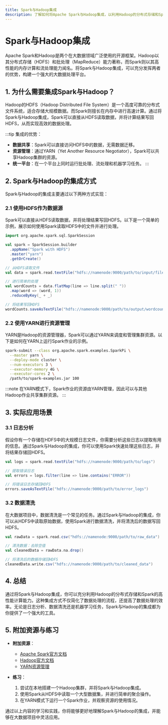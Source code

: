 ```yaml
---
title: Spark与Hadoop集成
description: 了解如何将Apache Spark与Hadoop集成，以利用Hadoop的分布式存储和Spark的高性能计算能力。
---
```


# Spark与Hadoop集成

Apache Spark和Hadoop是两个在大数据领域广泛使用的开源框架。Hadoop以其分布式存储（HDFS）和批处理（MapReduce）能力著称，而Spark则以其高性能的内存计算和流处理能力闻名。将Spark与Hadoop集成，可以充分发挥两者的优势，构建一个强大的大数据处理平台。

## 1. 为什么需要集成Spark与Hadoop？

Hadoop的HDFS（Hadoop Distributed File System）是一个高度可靠的分布式文件系统，适合存储大规模数据。而Spark则擅长在内存中进行高速计算。通过将Spark与Hadoop集成，Spark可以直接从HDFS读取数据，并将计算结果写回HDFS，从而实现高效的数据处理。

:::tip
集成的优势：
- **数据共享**：Spark可以直接访问HDFS中的数据，无需数据迁移。
- **资源管理**：通过YARN（Yet Another Resource Negotiator），Spark可以共享Hadoop集群的资源。
- **统一平台**：在一个平台上同时运行批处理、流处理和机器学习任务。
:::

## 2. Spark与Hadoop的集成方式

Spark与Hadoop的集成主要通过以下两种方式实现：

### 2.1 使用HDFS作为数据源

Spark可以直接从HDFS读取数据，并将处理结果写回HDFS。以下是一个简单的示例，展示如何使用Spark读取HDFS中的文件并进行处理。

```scala
import org.apache.spark.sql.SparkSession

val spark = SparkSession.builder
  .appName("Spark with HDFS")
  .master("yarn")
  .getOrCreate()

// 从HDFS读取文件
val data = spark.read.textFile("hdfs://namenode:9000/path/to/input/file.txt")

// 进行简单的处理
val wordCounts = data.flatMap(line => line.split(" "))
  .map(word => (word, 1))
  .reduceByKey(_ + _)

// 将结果写回HDFS
wordCounts.saveAsTextFile("hdfs://namenode:9000/path/to/output/wordcounts")
```

### 2.2 使用YARN进行资源管理

YARN是Hadoop的资源管理器，Spark可以通过YARN来调度和管理集群资源。以下是如何在YARN上运行Spark作业的示例。

```bash
spark-submit --class org.apache.spark.examples.SparkPi \
  --master yarn \
  --deploy-mode cluster \
  --num-executors 3 \
  --executor-memory 4G \
  --executor-cores 2 \
  /path/to/spark-examples.jar 100
```

:::note
在YARN模式下，Spark作业的资源由YARN管理，因此可以与其他Hadoop作业共享集群资源。
:::

## 3. 实际应用场景

### 3.1 日志分析

假设你有一个存储在HDFS中的大规模日志文件，你需要分析这些日志以提取有用的信息。通过Spark与Hadoop的集成，你可以使用Spark快速处理这些日志，并将结果存储回HDFS。

```scala
val logs = spark.read.textFile("hdfs://namenode:9000/path/to/logs")

// 提取错误日志
val errors = logs.filter(line => line.contains("ERROR"))

// 将错误日志存储回HDFS
errors.saveAsTextFile("hdfs://namenode:9000/path/to/error_logs")
```

### 3.2 数据清洗

在大数据项目中，数据清洗是一个常见的任务。通过Spark与Hadoop的集成，你可以从HDFS中读取原始数据，使用Spark进行数据清洗，并将清洗后的数据写回HDFS。

```scala
val rawData = spark.read.csv("hdfs://namenode:9000/path/to/raw_data")

// 清洗数据：去除空值
val cleanedData = rawData.na.drop()

// 将清洗后的数据存储回HDFS
cleanedData.write.csv("hdfs://namenode:9000/path/to/cleaned_data")
```

## 4. 总结

通过将Spark与Hadoop集成，你可以充分利用Hadoop的分布式存储和Spark的高性能计算能力。这种集成方式不仅简化了数据处理的流程，还提高了数据处理的效率。无论是日志分析、数据清洗还是机器学习任务，Spark与Hadoop的集成都为你提供了一个强大的工具。

## 5. 附加资源与练习

- **附加资源**：
  - [Apache Spark官方文档](https://spark.apache.org/docs/latest/)
  - [Hadoop官方文档](https://hadoop.apache.org/docs/current/)
  - [YARN资源管理](https://hadoop.apache.org/docs/current/hadoop-yarn/hadoop-yarn-site/YARN.html)

- **练习**：
  1. 尝试在本地搭建一个Hadoop集群，并将Spark与Hadoop集成。
  2. 使用Spark从HDFS中读取一个大型数据集，并进行简单的聚合操作。
  3. 在YARN模式下运行一个Spark作业，并观察资源的使用情况。

通过以上内容的学习和实践，你将能够更好地理解Spark与Hadoop的集成，并能够在大数据项目中灵活应用。
